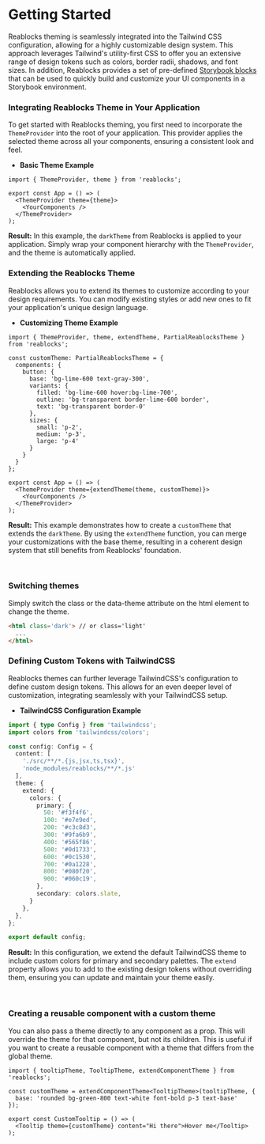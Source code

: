 # Getting Started
Reablocks theming is seamlessly integrated into the Tailwind CSS configuration, allowing for a highly customizable design system.
This approach leverages Tailwind's utility-first CSS to offer you an extensive range of design tokens such as colors, border radii, shadows, and font sizes.
In addition, Reablocks provides a set of pre-defined [Storybook blocks](/docs/theme/theme-block) that can be used to quickly build and customize your UI components in a Storybook environment.

### Integrating Reablocks Theme in Your Application
To get started with Reablocks theming, you first need to incorporate the `ThemeProvider` into the root of your application.
This provider applies the selected theme across all your components, ensuring a consistent look and feel.

- **Basic Theme Example**

```tsx
import { ThemeProvider, theme } from 'reablocks';

export const App = () => (
  <ThemeProvider theme={theme}>
    <YourComponents />
  </ThemeProvider>
);
```
**Result:** In this example, the `darkTheme` from Reablocks is applied to your application.
Simply wrap your component hierarchy with the `ThemeProvider`, and the theme is automatically applied.

### Extending the Reablocks Theme
Reablocks allows you to extend its themes to customize according to your design requirements.
You can modify existing styles or add new ones to fit your application's unique design language.

- **Customizing Theme Example**

```tsx
import { ThemeProvider, theme, extendTheme, PartialReablocksTheme } from 'reablocks';

const customTheme: PartialReablocksTheme = {
  components: {
    button: {
      base: 'bg-lime-600 text-gray-300',
      variants: {
        filled: 'bg-lime-600 hover:bg-lime-700',
        outline: 'bg-transparent border-lime-600 border',
        text: 'bg-transparent border-0'
      },
      sizes: {
        small: 'p-2',
        medium: 'p-3',
        large: 'p-4'
      }
    }
  }
};

export const App = () => (
  <ThemeProvider theme={extendTheme(theme, customTheme)}>
    <YourComponents />
  </ThemeProvider>
);
```
**Result:** This example demonstrates how to create a `customTheme` that extends the `darkTheme`.
By using the `extendTheme` function, you can merge your customizations with the base theme, resulting in a coherent design system that still benefits from Reablocks' foundation.

&nbsp;

### Switching themes
Simply switch the class or the data-theme attribute on the html element to change the theme.
```html
<html class='dark'> // or class='light'
  ...
</html>
```

### Defining Custom Tokens with TailwindCSS
Reablocks themes can further leverage TailwindCSS's configuration to define custom design tokens.
This allows for an even deeper level of customization, integrating seamlessly with your TailwindCSS setup.

- **TailwindCSS Configuration Example**

```ts
import { type Config } from 'tailwindcss';
import colors from 'tailwindcss/colors';

const config: Config = {
  content: [
    './src/**/*.{js,jsx,ts,tsx}',
    'node_modules/reablocks/**/*.js'
  ],
  theme: {
    extend: {
      colors: {
        primary: {
          50: '#f3f4f6',
          100: '#e7e9ed',
          200: '#c3c8d3',
          300: '#9fa6b9',
          400: '#565f86',
          500: '#0d1733',
          600: '#0c1530',
          700: '#0a1228',
          800: '#080f20',
          900: '#060c19',
        },
        secondary: colors.slate,
      }
    },
  },
};

export default config;

```
**Result:** In this configuration, we extend the default TailwindCSS theme to include custom colors for primary and secondary palettes.
The `extend` property allows you to add to the existing design tokens without overriding them, ensuring you can update and maintain your theme easily.

&nbsp;

### Creating a reusable component with a custom theme
You can also pass a theme directly to any component as a prop. This will override the theme for that component, but not its children.
This is useful if you want to create a reusable component with a theme that differs from the global theme.

```tsx
import { tooltipTheme, TooltipTheme, extendComponentTheme } from 'reablocks';

const customTheme = extendComponentTheme<TooltipTheme>(tooltipTheme, {
  base: 'rounded bg-green-800 text-white font-bold p-3 text-base'
});

export const CustomTooltip = () => (
  <Tooltip theme={customTheme} content="Hi there">Hover me</Tooltip>
);
```